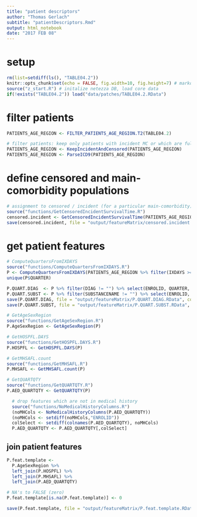 ```yaml
---
title: "patient descriptors"
author: "Thomas Gerlach"
subtitle: "patientDescriptors.Rmd"
output: html_notebook
date: "2017 FEB 08"
---
```


# setup
```r
rm(list=setdiff(ls(), "TABLE04.2"))
knitr::opts_chunk$set(echo = FALSE, fig.width=10, fig.height=7) # markdown
source("z_start.R") # initalize netezza DB, load core data
if(!exists("TABLE04.2")) load("data/patches/TABLE04.2.RData")
```


# filter patients
```r
PATIENTS_AGE_REGION <- FILTER_PATIENTS_AGE_REGION.T2(TABLE04.2)

# filter patients: keep only patients with incident MC or which are full-censored (no main-cm at any time)
PATIENTS_AGE_REGION <- KeepIncidentAndCensored(PATIENTS_AGE_REGION)
PATIENTS_AGE_REGION <- ParseICD9(PATIENTS_AGE_REGION)
```

# define censored and main-comorbidity populations
```r
# assignment to censored / incident (for a particular main-comorbidity) and "survival" endpoints (censoring date, incidence date)
source("functions/GetCensoredIncidentSurvivalTime.R")
censored.incident <- GetCensoredIncidentSurvivalTime(PATIENTS_AGE_REGION)
save(censored.incident, file = "output/featureMatrix/censored.incident.RData", compress = TRUE)
```


# get patient features
```r
# ComputeQuartersFromIXDAYS
source("functions/ComputeQuartersFromIXDAYS.R")
P <- ComputeQuartersFromIXDAYS(PATIENTS_AGE_REGION %>% filter(IXDAYS >= -2*365 & IXDAYS <= 90))
unique(P$QUARTER)

P.QUART.DIAG  <- P %>% filter(DIAG != "") %>% select(ENROLID, QUARTER, DIAG)
P.QUART.SUBST <- P %>% filter(SUBSTANCENAME != "") %>% select(ENROLID, QUARTER, SUBSTANCENAME)
save(P.QUART.DIAG, file = "output/featureMatrix/P.QUART.DIAG.RData", compress = TRUE)
save(P.QUART.SUBST, file = "output/featureMatrix/P.QUART.SUBST.RData", compress = TRUE)

# GetAgeSexRegion
source("functions/GetAgeSexRegion.R")
P.AgeSexRegion <- GetAgeSexRegion(P)

# GetHOSPFL.DAYS
source("functions/GetHOSPFL.DAYS.R")
P.HOSPFL <- GetHOSPFL.DAYS(P)

# GetMHSAFL.count
source("functions/GetMHSAFL.R")
P.MHSAFL <- GetMHSAFL.count(P)

# GetQUARTQTY
source("functions/GetQUARTQTY.R")
P.AED_QUARTQTY <- GetQUARTQTY(P)

  # drop features which are not in medical history
  source("functions/NoMedicalHistoryColumns.R")
  (noMHCols <- NoMedicalHistoryColumns(P.AED_QUARTQTY))
  (noMHCols <- setdiff(noMHCols,"ENROLID"))
  colSelect <- setdiff(colnames(P.AED_QUARTQTY), noMHCols)
  P.AED_QUARTQTY <- P.AED_QUARTQTY[,colSelect]

```
## join patient features
```r
P.feat.template <- 
  P.AgeSexRegion %>% 
  left_join(P.HOSPFL) %>% 
  left_join(P.MHSAFL) %>% 
  left_join(P.AED_QUARTQTY)

# NA's to FALSE (zero)
P.feat.template[is.na(P.feat.template)] <- 0

save(P.feat.template, file = "output/featureMatrix/P.feat.template.RData", compress = TRUE)
```

